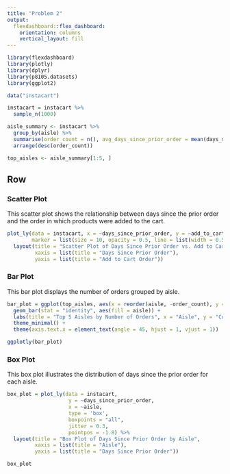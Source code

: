 ```yaml
---
title: "Problem 2"
output: 
  flexdashboard::flex_dashboard:
    orientation: columns
    vertical_layout: fill
---
```


```r
library(flexdashboard)
library(plotly)
library(dplyr)
library(p8105.datasets)
library(ggplot2)

data("instacart")

instacart = instacart %>%
  sample_n(1000)

aisle_summary <- instacart %>%
  group_by(aisle) %>%
  summarise(order_count = n(), avg_days_since_prior_order = mean(days_since_prior_order, na.rm = TRUE)) %>%
  arrange(desc(order_count))

top_aisles <- aisle_summary[1:5, ]
```

Row {.tabset .tabset-fade}
-------------------------------------

### Scatter Plot

This scatter plot shows the relationship between days since the prior order and the order in which products were added to the cart.

```r
plot_ly(data = instacart, x = ~days_since_prior_order, y = ~add_to_cart_order, type = 'scatter', mode = 'markers',
        marker = list(size = 10, opacity = 0.5, line = list(width = 0.5, color = 'white'))) %>%
  layout(title = "Scatter Plot of Days Since Prior Order vs. Add to Cart Order",
         xaxis = list(title = "Days Since Prior Order"),
         yaxis = list(title = "Add to Cart Order"))
```

### Bar Plot

This bar plot displays the number of orders grouped by aisle.

```r
bar_plot = ggplot(top_aisles, aes(x = reorder(aisle, -order_count), y = order_count)) +
  geom_bar(stat = "identity", aes(fill = aisle)) +
  labs(title = "Top 5 Aisles by Number of Orders", x = "Aisle", y = "Count") +
  theme_minimal() +
  theme(axis.text.x = element_text(angle = 45, hjust = 1, vjust = 1))

ggplotly(bar_plot)
```

### Box Plot

This box plot illustrates the distribution of days since the prior order for each aisle.

```r
box_plot = plot_ly(data = instacart, 
                    y = ~days_since_prior_order, 
                    x = ~aisle, 
                    type = 'box', 
                    boxpoints = "all",
                    jitter = 0.3,
                    pointpos = -1.8) %>%
  layout(title = "Box Plot of Days Since Prior Order by Aisle",
         xaxis = list(title = "Aisle"),
         yaxis = list(title = "Days Since Prior Order"))

box_plot
```